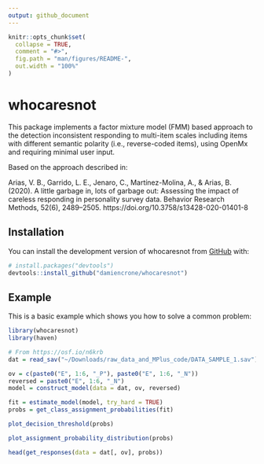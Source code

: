 ```yaml
---
output: github_document
---
```



```r
knitr::opts_chunk$set(
  collapse = TRUE,
  comment = "#>",
  fig.path = "man/figures/README-",
  out.width = "100%"
)
```

# whocaresnot

<!-- badges: start -->
<!-- badges: end -->

This package implements a factor mixture model (FMM) based approach to the detection inconsistent responding to multi-item scales including items with different semantic polarity (i.e., reverse-coded items), using OpenMx and requiring minimal user input.

Based on the approach described in:

Arias, V. B., Garrido, L. E., Jenaro, C., Martínez-Molina, A., & Arias, B. (2020). A little garbage in, lots of garbage out: Assessing the impact of careless responding in personality survey data. Behavior Research Methods, 52(6), 2489–2505. https://doi.org/10.3758/s13428-020-01401-8

## Installation

You can install the development version of whocaresnot from [GitHub](https://github.com/) with:

``` r
# install.packages("devtools")
devtools::install_github("damiencrone/whocaresnot")
```

## Example

This is a basic example which shows you how to solve a common problem:

```r
library(whocaresnot)
library(haven)
```

```r
# From https://osf.io/n6krb
dat = read_sav("~/Downloads/raw_data_and_MPlus_code/DATA_SAMPLE_1.sav")
```

```r
ov = c(paste0("E", 1:6, "_P"), paste0("E", 1:6, "_N"))
reversed = paste0("E", 1:6, "_N")
model = construct_model(data = dat, ov, reversed)
```

```r
fit = estimate_model(model, try_hard = TRUE)
probs = get_class_assignment_probabilities(fit)
```

```r
plot_decision_threshold(probs)
```

```r
plot_assignment_probability_distribution(probs)
```

```r
head(get_responses(data = dat[, ov], probs))
```
